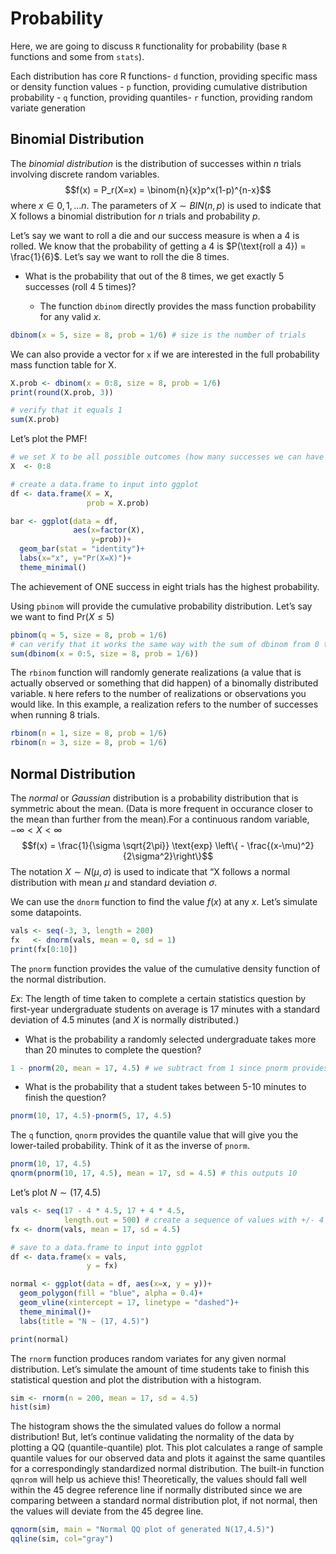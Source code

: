 # Probability 

Here, we are going to discuss `R` functionality for probability (base `R` functions and some from `stats`).

Each distribution has core R functions- `d` function, providing specific mass or density function values - `p` function, providing cumulative distribution probability - `q` function, providing quantiles- `r` function, providing random variate generation

## Binomial Distribution

The *binomial distribution* is the distribution of successes within *n* trials involving discrete random variables.$$f(x) = P_r(X=x) = \binom{n}{x}p^x(1-p)^{n-x}$$where $x \in {0,1,...n}$. The parameters of $X \sim BIN(n,p)$ is used to indicate that X follows a binomial distribution for $n$ trials and probability $p$.

Let's say we want to roll a die and our success measure is when a 4 is rolled. We know that the probability of getting a 4 is $P(\text{roll a 4}) = \frac{1}{6}$. Let's say we want to roll the die 8 times.

-   What is the probability that out of the 8 times, we get exactly 5 successes (roll 4 5 times)?

    -   The function `dbinom` directly provides the mass function probability for any valid $x$.

```r
dbinom(x = 5, size = 8, prob = 1/6) # size is the number of trials
```

We can also provide a vector for `x` if we are interested in the full probability mass function table for X.

```r
X.prob <- dbinom(x = 0:8, size = 8, prob = 1/6)
print(round(X.prob, 3))

# verify that it equals 1
sum(X.prob)
```

Let's plot the PMF!

```r
# we set X to be all possible outcomes (how many successes we can have in 8 trials)
X  <- 0:8

# create a data.frame to input into ggplot
df <- data.frame(X = X, 
                 prob = X.prob)

bar <- ggplot(data = df,
              aes(x=factor(X), 
                  y=prob))+
  geom_bar(stat = "identity")+
  labs(x="x", y="Pr(X=X)")+
  theme_minimal()
```

The achievement of ONE success in eight trials has the highest probability.

Using `pbinom` will provide the cumulative probability distribution. Let's say we want to find $\text{Pr}(X \leq 5)$

```r
pbinom(q = 5, size = 8, prob = 1/6)
# can verify that it works the same way with the sum of dbinom from 0 to 5
sum(dbinom(x = 0:5, size = 8, prob = 1/6))
```

The `rbinom` function will randomly generate realizations (a value that is actually observed or something that did happen) of a binomally distributed variable. `N` here refers to the number of realizations or observations you would like. In this example, a realization refers to the number of successes when running 8 trials.

```r
rbinom(n = 1, size = 8, prob = 1/6)
rbinom(n = 3, size = 8, prob = 1/6)
```

## Normal Distribution

The *normal* or *Gaussian* distribution is a probability distribution that is symmetric about the mean. (Data is more frequent in occurance closer to the mean than further from the mean).For a continuous random variable, $- \infty < X < \infty$$$f(x) = \frac{1}{\sigma \sqrt{2\pi}} \text{exp} \left\{ - \frac{(x-\mu)^2}{2\sigma^2}\right\}$$The notation $X \sim N(\mu, \sigma)$ is used to indicate that "X follows a normal distribution with mean $\mu$ and standard deviation $\sigma$.

We can use the `dnorm` function to find the value $f(x)$ at any $x$. Let's simulate some datapoints.

```r
vals <- seq(-3, 3, length = 200)
fx   <- dnorm(vals, mean = 0, sd = 1)
print(fx[0:10])
```

The `pnorm` function provides the value of the cumulative density function of the normal distribution.

*Ex*: The length of time taken to complete a certain statistics question by first-year undergraduate students on average is 17 minutes with a standard deviation of 4.5 minutes (and $X$ is normally distributed.)

-   What is the probability a randomly selected undergraduate takes more than 20 minutes to complete the question?

```r
1 - pnorm(20, mean = 17, 4.5) # we subtract from 1 since pnorm provides left-tailed probabilities
```

-   What is the probability that a student takes between 5-10 minutes to finish the question?

```r
pnorm(10, 17, 4.5)-pnorm(5, 17, 4.5)
```

The `q` function, `qnorm` provides the quantile value that will give you the lower-tailed probability. Think of it as the inverse of `pnorm`.

```r
pnorm(10, 17, 4.5)
qnorm(pnorm(10, 17, 4.5), mean = 17, sd = 4.5) # this outputs 10 

```

Let's plot $N \sim (17, 4.5)$

```r
vals <- seq(17 - 4 * 4.5, 17 + 4 * 4.5, 
            length.out = 500) # create a sequence of values with +/- 4 standard deviations
fx <- dnorm(vals, mean = 17, sd = 4.5)

# save to a data.frame to input into ggplot
df <- data.frame(x = vals, 
                 y = fx)

normal <- ggplot(data = df, aes(x=x, y = y))+
  geom_polygon(fill = "blue", alpha = 0.4)+
  geom_vline(xintercept = 17, linetype = "dashed")+
  theme_minimal()+
  labs(title = "N ~ (17, 4.5)")

print(normal)
```

The `rnorm` function produces random variates for any given normal distribution. Let's simulate the amount of time students take to finish this statistical question and plot the distribution with a histogram.

```r
sim <- rnorm(n = 200, mean = 17, sd = 4.5)
hist(sim)
```

The histogram shows the the simulated values do follow a normal distribution! But, let's continue validating the normality of the data by plotting a QQ (quantile-quantile) plot. This plot calculates a range of sample quantile values for our observed data and plots it against the same quantiles for a correspondingly standardized normal distribution. The built-in function `qqnrom` will help us achieve this! Theoretically, the values should fall well within the 45 degree reference line if normally distributed since we are comparing between a standard normal distribution plot, if not normal, then the values will deviate from the 45 degree line.

```r
qqnorm(sim, main = "Normal QQ plot of generated N(17,4.5)")
qqline(sim, col="gray")
```
